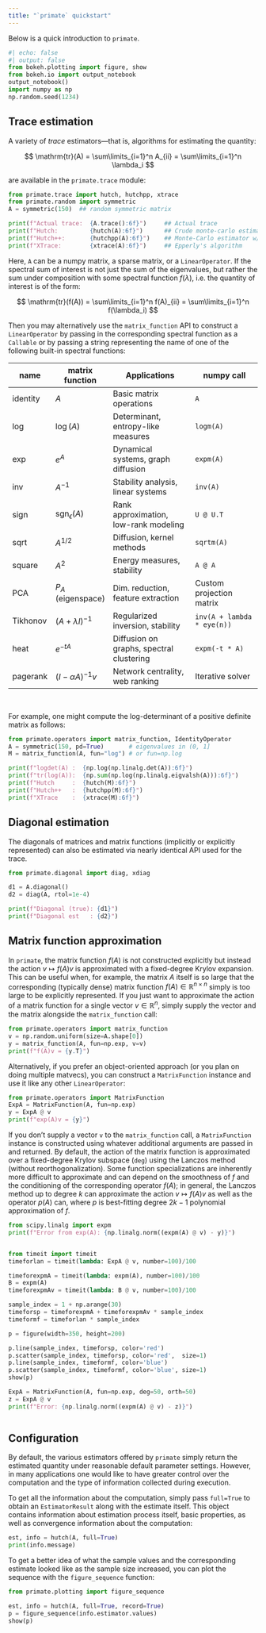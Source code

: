 ```yaml
---
title: "`primate` quickstart"
---
```


Below is a quick introduction to `primate`. 

```python
#| echo: false
#| output: false
from bokeh.plotting import figure, show
from bokeh.io import output_notebook
output_notebook()
import numpy as np
np.random.seed(1234)
```

## Trace estimation 

A variety of _trace_ estimators---that is, algorithms for estimating the quantity: 

$$ \mathrm{tr}(A) = \sum\limits_{i=1}^n A_{ii} = \sum\limits_{i=1}^n \lambda_i $$

are available in the `primate.trace` module:

```python
from primate.trace import hutch, hutchpp, xtrace
from primate.random import symmetric
A = symmetric(150)  ## random symmetric matrix 

print(f"Actual trace:  {A.trace():6f}")     ## Actual trace
print(f"Hutch:         {hutch(A):6f}")      ## Crude monte-carlo estimator
print(f"Hutch++:       {hutchpp(A):6f}")    ## Monte-Carlo estimator w/ deflation 
print(f"XTrace:        {xtrace(A):6f}")     ## Epperly's algorithm
```

Here, `A` can be a numpy matrix, a sparse matrix, or a `LinearOperator`. If the spectral sum of interest is not just the sum of the eigenvalues, but rather the sum under composition with some spectral function $f(\lambda)$, i.e. the quantity of interest is of the form: 

$$ \mathrm{tr}(f(A)) = \sum\limits_{i=1}^n f(A)_{ii} = \sum\limits_{i=1}^n f(\lambda_i) $$

Then you may alternatively use the `matrix_function` API to construct a `LinearOperator` by passing in the corresponding spectral function as a `Callable` or by passing a string representing the name of one of the following built-in spectral functions:

| **name**       | **matrix function**       | **Applications**                          | **numpy call**                     |
|----------------|---------------------------|-------------------------------------------|------------------------------------|
| identity       | $A$                      | Basic matrix operations                   | `A`                                |
| log            | $\log(A)$                | Determinant, entropy-like measures        | `logm(A)`                         |
| exp            | $e^A$                    | Dynamical systems, graph diffusion        | `expm(A)`                         |
| inv            | $A^{-1}$                 | Stability analysis, linear systems        | `inv(A)`                          |
| sign           | $\text{sgn}_\epsilon(A)$ | Rank approximation, low-rank modeling     | `U @ U.T`                         |
| sqrt           | $A^{1/2}$                | Diffusion, kernel methods                 | `sqrtm(A)`                        |
| square         | $A^2$                    | Energy measures, stability                | `A @ A`                           |
| PCA            | $P_A$ (eigenspace)       | Dim. reduction, feature extraction        | Custom projection matrix          |
| Tikhonov       | $(A + \lambda I)^{-1}$   | Regularized inversion, stability          | `inv(A + lambda * eye(n))`        |
| heat           | $e^{-tA}$                | Diffusion on graphs, spectral clustering  | `expm(-t * A)`                    |
| pagerank       | $(I - \alpha A)^{-1}v$   | Network centrality, web ranking           | Iterative solver                  |

<br/>

For example, one might compute the log-determinant of a positive definite matrix as follows:

```python
from primate.operators import matrix_function, IdentityOperator
A = symmetric(150, pd=True)       # eigenvalues in (0, 1] 
M = matrix_function(A, fun="log") # or fun=np.log 

print(f"logdet(A) :  {np.log(np.linalg.det(A)):6f}")
print(f"tr(log(A)):  {np.sum(np.log(np.linalg.eigvalsh(A))):6f}")
print(f"Hutch     :  {hutch(M):6f}")
print(f"Hutch++   :  {hutchpp(M):6f}")
print(f"XTrace    :  {xtrace(M):6f}")
```

## Diagonal estimation 

The diagonals of matrices and matrix functions (implicitly or explicitly represented) can also be estimated via nearly identical API used for the trace.  

```python
from primate.diagonal import diag, xdiag

d1 = A.diagonal()
d2 = diag(A, rtol=1e-4)

print(f"Diagonal (true): {d1}")
print(f"Diagonal est   : {d2}")
```

## Matrix function approximation 

In `primate`, the matrix function $f(A)$ is not constructed explicitly but instead the action $v \mapsto f(A)v$ is approximated with a fixed-degree Krylov expansion. This can be useful when, for example, the matrix $A$ itself is so large that the corresponding (typically dense) matrix function $f(A) \in \mathbb{R}^{n \times n}$ simply is too large to be explicitly represented. If you just want to approximate the action of a matrix function for a single vector $v \in \mathbb{R}^n$, simply supply the vector and the matrix alongside the `matrix_function` call: 

```python
from primate.operators import matrix_function
v = np.random.uniform(size=A.shape[0])
y = matrix_function(A, fun=np.exp, v=v)
print(f"f(A)v = {y.T}")
```

Alternatively, if you prefer an object-oriented approach (or you plan on doing multiple matvecs), you can construct a `MatrixFunction` instance and use it like any other `LinearOperator`: 

```python
from primate.operators import MatrixFunction
ExpA = MatrixFunction(A, fun=np.exp)
y = ExpA @ v
print(f"exp(A)v = {y}")
```

If you don't supply a vector `v` to the `matrix_function` call, a `MatrixFunction` instance is constructed using whatever additional arguments are passed in and returned. By default, the action of the matrix function is approximated over a fixed-degree Krylov subspace (`deg`) using the Lanczos method (without reorthogonalization). Some function specializations are inherently more difficult to approximate and can depend on the smoothness of $f$ and the conditioning of the corresponding operator $f(A)$; in general, the Lanczos method up to degree $k$ can approximate the action $v \mapsto f(A)v$ as well as the operator $p(A)$ can, where $p$ is best-fitting degree $2k-1$ polynomial approximation of $f$.

```python
from scipy.linalg import expm
print(f"Error from exp(A): {np.linalg.norm((expm(A) @ v) - y)}")


from timeit import timeit
timeforlan = timeit(lambda: ExpA @ v, number=100)/100

timeforexpmA = timeit(lambda: expm(A), number=100)/100
B = expm(A)
timeforexpmAv = timeit(lambda: B @ v, number=100)/100

sample_index = 1 + np.arange(30)
timeforsp = timeforexpmA + timeforexpmAv * sample_index
timeformf = timeforlan * sample_index

p = figure(width=350, height=200)

p.line(sample_index, timeforsp, color='red')
p.scatter(sample_index, timeforsp, color='red',  size=1)
p.line(sample_index, timeformf, color='blue')
p.scatter(sample_index, timeformf, color='blue', size=1)
show(p)

ExpA = MatrixFunction(A, fun=np.exp, deg=50, orth=50)
z = ExpA @ v
print(f"Error: {np.linalg.norm((expm(A) @ v) - z)}")

```


```python

```


## Configuration 

By default, the various estimators offered by `primate` simply return the estimated quantity under reasonable default parameter settings. However, in many applications one would like to have greater control over the computation and the type of information collected during execution. 

To get all the information about the computation, simply pass `full=True` to obtain an `EstimatorResult` along with the estimate itself. This object contains information about estimation process itself, basic properties, as well as convergence information about the computation: 
```python
est, info = hutch(A, full=True)
print(info.message)
```

To get a better idea of what the sample values and the corresponding estimate looked like as the sample size increased, you can plot the sequence with 
the `figure_sequence` function:
```python
from primate.plotting import figure_sequence

est, info = hutch(A, full=True, record=True)
p = figure_sequence(info.estimator.values)
show(p)
```


<!-- For example, consider applying the `sign` function at some tolerance level $\epsilon$:

$$ \mathrm{sign}_\epsilon(x) = \begin{align} 1 & x \geq \epsilon \\ 0 & \text{otherwise} \end{align} $$

The spectral sum defined by applying this function corresponds to the numerical rank of the operator, which is an interesting and sometimes useful quantity to estimate. However, the sign function itself is discontinuous (at $\epsilon$) and otherwise not smooth; thus, it cannot be well approximated by any polynomial of finite degree. Non-analytic functions such as these can prove difficult to approximate, as shown below:

```python
ew = np.sort(np.random.uniform(size=150, low=0, high=1))
ew[:30] = 0.0
A = symmetric(150, ew = ew, pd = False)
M = matrix_function(A, fun="numrank")

print(f"numrank(A): {np.linalg.matrix_rank(A)}")
print(f"GR approx:  {hutch(M)}")
print(f"Hutch++ :   {hutchpp(M)}")
print(f"XTrace:     {xtrace(M)}")
``` -->
